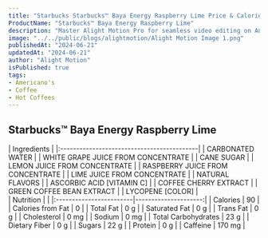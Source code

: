 ```yaml
---
title: "Starbucks Starbucks™ Baya Energy Raspberry Lime Price & Calories"
ProductName: "Starbucks™ Baya Energy Raspberry Lime" 
description: "Master Alight Motion Pro for seamless video editing on Android, iOS, and Tablets with our ultimate guide, unlocking advanced features and elevating your skills in 2024!"
image: "../../public/blogs/alightmotion/Alight Motion Image 1.png"
publishedAt: "2024-06-21"
updatedAt: "2024-06-21"
author: "Alight Motion"
isPublished: true
tags:
- Americano's
- Coffee
- Hot Coffees   
---
```


## Starbucks™ Baya Energy Raspberry Lime 
  
<div className="tables-container">
  <div className="table-wrapper">
    | Ingredients                                |
    |:-------------------------------------------|
    | CARBONATED WATER                           |
    | WHITE GRAPE JUICE FROM CONCENTRATE         |
    | CANE SUGAR                                 |
    | LEMON JUICE FROM CONCENTRATE               |
    | RASPBERRY JUICE FROM CONCENTRATE           |
    | LIME JUICE FROM CONCENTRATE                |
    | NATURAL FLAVORS                            |
    | ASCORBIC ACID [VITAMIN C]                  |
    | COFFEE CHERRY EXTRACT                      |
    | GREEN COFFEE BEAN EXTRACT                  |
    | LYCOPENE [COLOR]                           |
  </div>    
  <div className="table-wrapper">
    | Nutrition               |                      |  
    |:------------------------|---------------------:|
    | Calories                | 90                   |
    | Calories from Fat       | 0                    |
    | Total Fat               | 0 g                  |
    | Saturated Fat           | 0 g                  |
    | Trans Fat               | 0 g                  |
    | Cholesterol             | 0 mg                 |
    | Sodium                  | 0 mg                 |
    | Total Carbohydrates     | 23 g                 |
    | Dietary Fiber           | 0 g                  |
    | Sugars                  | 22 g                 |
    | Protein                 | 0 g                  |
    | Caffeine                | 170 mg               |
  </div>
</div>

<style jsx>{`
  .tables-container {
    display: flex;
    flex-direction: row;
    gap: 30px;
  }
  .table-wrapper {
    width: 500px; /* Adjust as needed */
  }
  @media (max-width: 768px) {
    .tables-container {
      flex-direction: column;
      gap: 0px; /* Adjust as needed */
    }
    .table-wrapper {
      width: 100%; /* Adjust as needed */
    }
  }
`}</style>
